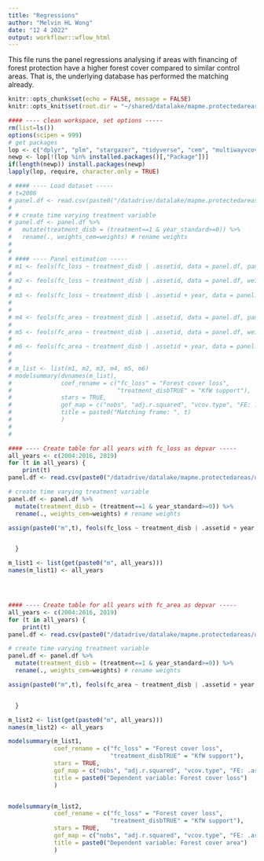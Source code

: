 ```yaml
---
title: "Regressions"
author: "Melvin HL Wong"
date: "12 4 2022"
output: workflowr::wflow_html
---
```


This file runs the panel regressions analysing if areas with financing of forest protection have a higher forest cover compared to similar control areas. That is, the underlying database has performed the matching already.


```r
knitr::opts_chunk$set(echo = FALSE, message = FALSE)
knitr::opts_knit$set(root.dir = "~/shared/datalake/mapme.protectedareas")
```

```r
#### ---- clean workspace, set options -----
rm(list=ls())
options(scipen = 999)
# get packages
lop <- c("dplyr", "plm", "stargazer", "tidyverse", "cem", "multiwayvcov", "modelsummary", "fixest")
newp <- lop[!(lop %in% installed.packages()[,"Package"])]
if(length(newp)) install.packages(newp)
lapply(lop, require, character.only = TRUE)


```

```r
# #### ---- Load dataset -----
# t=2006
# panel.df <- read.csv(paste0("/datadrive/datalake/mapme.protectedareas/output/tabular/regression_input/CEM/cem_matched_panel_", t, ".csv"), sep = ",", stringsAsFactors = F)
# 
# # create time varying treatment variable
# panel.df <- panel.df %>% 
#   mutate(treatment_disb = (treatment==1 & year_standard>=0)) %>% 
#   rename(., weights_cem=weights) # rename weights
# 
# 
# #### ---- Panel estimation -----
# m1 <- feols(fc_loss ~ treatment_disb | .assetid, data = panel.df, panel.id = ~.assetid+year)
# 
# m2 <- feols(fc_loss ~ treatment_disb | .assetid, data = panel.df, weights = panel.df$weights_cem, panel.id = ~.assetid+year)
# 
# m3 <- feols(fc_loss ~ treatment_disb | .assetid + year, data = panel.df, weights = panel.df$weights_cem, panel.id = ~.assetid+year, cluster = ~.assetid)
# 
# 
# m4 <- feols(fc_area ~ treatment_disb | .assetid, data = panel.df, panel.id = ~.assetid+year)
# 
# m5 <- feols(fc_area ~ treatment_disb | .assetid, data = panel.df, weights = panel.df$weights_cem, panel.id = ~.assetid+year)
# 
# m6 <- feols(fc_area ~ treatment_disb | .assetid + year, data = panel.df, weights = panel.df$weights_cem, panel.id = ~.assetid+year, cluster = ~.assetid)
# 
# 
# m_list <- list(m1, m2, m3, m4, m5, m6)
# modelsummary(dvnames(m_list),
#              coef_rename = c("fc_loss" = "Forest cover loss", 
#                              "treatment_disbTRUE" = "KfW support"),
#              stars = TRUE,
#              gof_map = c("nobs", "adj.r.squared", "vcov.type", "FE: .assetid", "FE: year"),
#              title = paste0("Matching frame: ", t)
#              )
# 
# 

#### ---- Create table for all years with fc_loss as depvar -----
all_years <- c(2004:2016, 2019)
for (t in all_years) {
    print(t)
panel.df <- read.csv(paste0("/datadrive/datalake/mapme.protectedareas/output/tabular/regression_input/CEM/cem_matched_panel_", t, ".csv"), sep = ",", stringsAsFactors = F)

# create time varying treatment variable
panel.df <- panel.df %>% 
  mutate(treatment_disb = (treatment==1 & year_standard>=0)) %>% 
  rename(., weights_cem=weights) # rename weights

assign(paste0("m",t), feols(fc_loss ~ treatment_disb | .assetid + year, data = panel.df, weights = panel.df$weights_cem, panel.id = ~.assetid+year, cluster = ~.assetid) )


  }

m_list1 <- list(get(paste0("m", all_years)))
names(m_list1) <- all_years




#### ---- Create table for all years with fc_area as depvar -----
all_years <- c(2004:2016, 2019)
for (t in all_years) {
    print(t)
panel.df <- read.csv(paste0("/datadrive/datalake/mapme.protectedareas/output/tabular/regression_input/CEM/cem_matched_panel_", t, ".csv"), sep = ",", stringsAsFactors = F)

# create time varying treatment variable
panel.df <- panel.df %>% 
  mutate(treatment_disb = (treatment==1 & year_standard>=0)) %>% 
  rename(., weights_cem=weights) # rename weights

assign(paste0("m",t), feols(fc_area ~ treatment_disb | .assetid + year, data = panel.df, weights = panel.df$weights_cem, panel.id = ~.assetid+year, cluster = ~.assetid) )


  }

m_list2 <- list(get(paste0("m", all_years)))
names(m_list2) <- all_years

```
```r
modelsummary(m_list1,
             coef_rename = c("fc_loss" = "Forest cover loss", 
                             "treatment_disbTRUE" = "KfW support"),
             stars = TRUE,
             gof_map = c("nobs", "adj.r.squared", "vcov.type", "FE: .assetid", "FE: year"),
             title = paste0("Dependent variable: Forest cover loss")
             )


modelsummary(m_list2,
             coef_rename = c("fc_loss" = "Forest cover loss", 
                             "treatment_disbTRUE" = "KfW support"),
             stars = TRUE,
             gof_map = c("nobs", "adj.r.squared", "vcov.type", "FE: .assetid", "FE: year"),
             title = paste0("Dependent variable: Forest cover area")
             )


```



